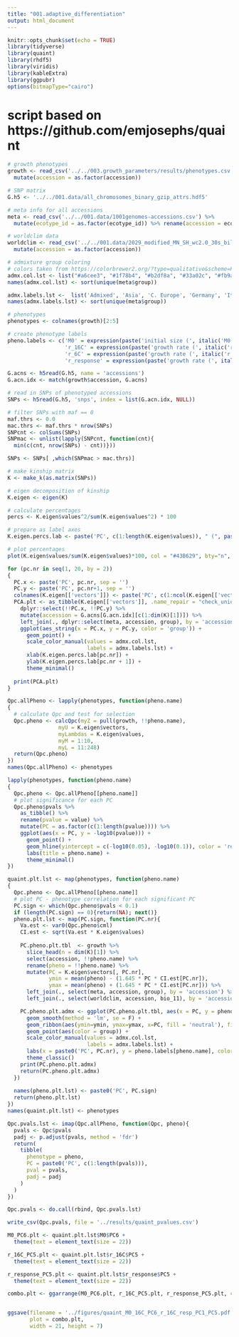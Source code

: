 ```yaml
---
title: "001.adaptive_differentiation"
output: html_document
---
```


```r
knitr::opts_chunk$set(echo = TRUE)
library(tidyverse)
library(quaint)
library(rhdf5)
library(viridis)
library(kableExtra)
library(ggpubr)
options(bitmapType="cairo")
```

# script based on https://github.com/emjosephs/quaint

```r
# growth phenotypes
growth <- read_csv('../../003.growth_parameters/results/phenotypes.csv') %>%
  mutate(accession = as.factor(accession))

# SNP matrix
G.h5 <- '../../001.data/all_chromosomes_binary_gzip_attrs.hdf5'

# meta info for all accessions
meta <- read_csv('../../001.data/1001genomes-accessions.csv') %>%
  mutate(ecotype_id = as.factor(ecotype_id)) %>% rename(accession = ecotype_id)

# worldclim data
worldclim <- read_csv('../../001.data/2029_modified_MN_SH_wc2.0_30s_bilinear.csv') %>%
  mutate(accession = as.factor(accession))

# admixture group coloring
# colors taken from https://colorbrewer2.org/?type=qualitative&scheme=Paired&n=10
admx.col.lst <- list("#a6cee3", "#1f78b4", "#b2df8a", "#33a02c", "#fb9a99", "#e31a1c", "#fdbf6f", "#ff7f00", "#cab2d6", "#6a3d9a")
names(admx.col.lst) <- sort(unique(meta$group))

admx.labels.lst <-  list('Admixed', 'Asia', 'C. Europe', 'Germany', 'Italy/Balkan/Caucasus', 'N. Sweden', 'Relict', 'S. Sweden', 'Spain', 'W. Europe')
names(admx.labels.lst) <- sort(unique(meta$group))

# phenotypes
phenotypes <- colnames(growth)[2:5]
```

```r
# create phenotype labels
pheno.labels <- c('M0' = expression(paste('initial size (', italic('M0'), ')')),
                  'r_16C' = expression(paste('growth rate (', italic('r'), ') 16ºC')),
                  'r_6C' = expression(paste('growth rate (', italic('r'), ') 6ºC')),
                  'r_response' = expression(paste('growth rate (', italic('r'), ') temp. response')))
```


```r
G.acns <- h5read(G.h5, name = 'accessions')
G.acn.idx <- match(growth$accession, G.acns)

# read in SNPs of phenotyped accessions
SNPs <- h5read(G.h5, 'snps', index = list(G.acn.idx, NULL))

# filter SNPs with maf == 0
maf.thrs <- 0.0
mac.thrs <- maf.thrs * nrow(SNPs)
SNPcnt <- colSums(SNPs)
SNPmac <- unlist(lapply(SNPcnt, function(cnt){
  min(c(cnt, nrow(SNPs) - cnt))}))

SNPs <- SNPs[ ,which(SNPmac > mac.thrs)]
```

```r
# make kinship matrix
K <- make_k(as.matrix(SNPs))
```

```r
# eigen decomposition of kinship
K.eigen <- eigen(K)

# calculate percentages
percs <- K.eigen$values^2/sum(K.eigen$values^2) * 100

# prepare as label axes
K.eigen.percs.lab <- paste('PC', c(1:length(K.eigen$values)), " (", paste(round(percs, 2), '%', sep = ''), ")", sep = '')

# plot percentages
plot(K.eigen$values/sum(K.eigen$values)*100, col = "#43B629", bty="n", ylab = "% variation explained by each PC", xlab = "PC")

for (pc.nr in seq(1, 20, by = 2))
{
  PC.x <- paste('PC', pc.nr, sep = '')
  PC.y <- paste('PC', pc.nr+1, sep = '')
  colnames(K.eigen[['vectors']]) <- paste('PC', c(1:ncol(K.eigen[['vectors']])), sep = '')
  PCA.plt <- as_tibble(K.eigen[['vectors']], .name_repair = "check_unique") %>%
    dplyr::select(!!PC.x, !!PC.y) %>%
    mutate(accession = G.acns[G.acn.idx][c(1:dim(K)[1])]) %>%
    left_join(., dplyr::select(meta, accession, group), by = 'accession') %>%
    ggplot(aes_string(x = PC.x, y = PC.y, color = 'group')) +
      geom_point() +
      scale_color_manual(values = admx.col.lst,
                         labels = admx.labels.lst) +
      xlab(K.eigen.percs.lab[pc.nr]) +
      ylab(K.eigen.percs.lab[pc.nr + 1]) +
      theme_minimal()
  
  print(PCA.plt)
}
```

```r
Qpc.allPheno <- lapply(phenotypes, function(pheno.name)
{
  # calculate Qpc and test for selection
  Qpc.pheno <- calcQpc(myZ = pull(growth, !!pheno.name),
                myU = K.eigen$vectors, 
                myLambdas = K.eigen$values,
                myM = 1:10,
                myL = 11:248)
  return(Qpc.pheno)
})
names(Qpc.allPheno) <- phenotypes
```

```r
lapply(phenotypes, function(pheno.name)
{
  Qpc.pheno <- Qpc.allPheno[[pheno.name]]
  # plot significance for each PC
  Qpc.pheno$pvals %>%
    as_tibble() %>%
    rename(pvalue = value) %>%
    mutate(PC = as.factor(c(1:length(pvalue)))) %>%
    ggplot(aes(x = PC, y = -log10(pvalue))) +
      geom_point() +
      geom_hline(yintercept = c(-log10(0.05), -log10(0.1)), color = 'red', linetype = c(1,2)) +
      labs(title = pheno.name) +
      theme_minimal()
})
```

```r
quaint.plt.lst <- map(phenotypes, function(pheno.name)
{
  Qpc.pheno <- Qpc.allPheno[[pheno.name]]
  # plot PC - phenotype correlation for each significant PC
  PC.sign <- which(Qpc.pheno$pvals < 0.1)
  if (length(PC.sign) == 0){return(NA); next()}
  pheno.plt.lst <- map(PC.sign, function(PC.nr){
    Va.est <- var0(Qpc.pheno$cml)
    CI.est <- sqrt(Va.est * K.eigen$values)
    
    PC.pheno.plt.tbl  <- growth %>%
      slice_head(n = dim(K)[1]) %>%
      select(accession, !!pheno.name) %>%
      rename(pheno = !!pheno.name) %>%
      mutate(PC = K.eigen$vectors[, PC.nr],
             ymin = mean(pheno) - (1.645 * PC * CI.est[PC.nr]),
             ymax = mean(pheno) + (1.645 * PC * CI.est[PC.nr])) %>%
      left_join(., select(meta, accession, group), by = 'accession') %>%
      left_join(., select(worldclim, accession, bio_11), by = 'accession')

    PC.pheno.plt.admx <- ggplot(PC.pheno.plt.tbl, aes(x = PC, y = pheno)) +
      geom_smooth(method = 'lm', se = F) +
      geom_ribbon(aes(ymin=ymin, ymax=ymax, x=PC, fill = 'neutral'), fill = 'grey', alpha = 0.3) +
      geom_point(aes(color = group)) +
      scale_color_manual(values = admx.col.lst,
                         labels = admx.labels.lst) +
      labs(x = paste0('PC', PC.nr), y = pheno.labels[pheno.name], color = 'subpopulation') +
      theme_classic()
    print(PC.pheno.plt.admx)
    return(PC.pheno.plt.admx)
  })
  
  names(pheno.plt.lst) <- paste0('PC', PC.sign)
  return(pheno.plt.lst)
})
names(quaint.plt.lst) <- phenotypes
```

```r
Qpc.pvals.lst <- imap(Qpc.allPheno, function(Qpc, pheno){
  pvals <- Qpc$pvals
  padj <- p.adjust(pvals, method = 'fdr')
  return(
    tibble(
      phenotype = pheno,
      PC = paste0('PC', c(1:length(pvals))),
      pval = pvals,
      padj = padj
    )
  )
})

Qpc.pvals <- do.call(rbind, Qpc.pvals.lst)

write_csv(Qpc.pvals, file = '../results/quaint_pvalues.csv')
```


```r
M0_PC6.plt <- quaint.plt.lst$M0$PC6 +
  theme(text = element_text(size = 22))

r_16C_PC5.plt <- quaint.plt.lst$r_16C$PC5 +
  theme(text = element_text(size = 22))

r_response_PC5.plt <- quaint.plt.lst$r_response$PC5 +
  theme(text = element_text(size = 22))

combo.plt <- ggarrange(M0_PC6.plt, r_16C_PC5.plt, r_response_PC5.plt, common.legend = T, legend = 'bottom', ncol = 3, labels = 'AUTO', font.label = list(size = 22))


ggsave(filename = '../figures/quaint_M0_16C_PC6_r_16C_resp_PC1_PC5.pdf',
       plot = combo.plt,
       width = 21, height = 7)
```
